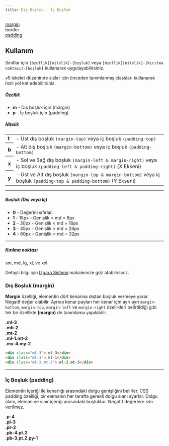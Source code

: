 ```yaml
---
title: Dış Boşluk - İç Boşluk
---
```

<div class="v5-example-utilities-spacing-devtools">
  <a href="#dış-boşluk-margin" class="text-dark">margin</a>
  <div class="v5-example-utilities-spacing-devtools-border">
    border
    <div class="v5-example-utilities-spacing-devtools-padding">
      <a href="#i̇ç-boşluk-padding" class="text-dark">padding</a>
      <div class="v5-example-utilities-spacing-devtools-content">
      </div>
    </div>
  </div>
</div>

## Kullanım
Sınıflar için <code>[özellik][nitelik]-[boşluk]</code> veya <code>[özellik][nitelik]-[Kırılma noktası]-[boşluk]</code> kullanarak uygulayabilirsiniz. 

v5 iskelet düzeninde sizler için önceden tanımlanmış classları kullanarak hızlı yol kat edebilirsiniz.


##### Özellik

* <strong>m</strong> - Dış boşluk için (margin)
* <strong>p</strong> - İç boşluk için (padding)

##### Nitelik

<table class="text-left mb-4">
  <tbody>
    <tr>
      <td>
        <strong>t</strong>
      </td>
      <td>
        - Üst dış boşluk <code>(margin-top)</code> veya iç boşluk <code>(padding-top)</code>
      </td>
    </tr>
    <tr>
      <th>
        <strong>b</strong>
      </th>
      <td>
        - Alt dış boşluk <code>(margin-bottom)</code> veya iç boşluk <code>(padding-bottom)</code>
      </td>
    </tr>
    <tr>
      <th>
        <strong>x</strong>
      </th>
      <td>
        - Sol ve Sağ dış boşluk 
        <code>(margin-left & margin-right)</code> veya iç boşluk <code>(padding-left & padding-right)</code> (X Ekseni)
      </td>
    </tr>
    <tr>
      <th>
        <strong>y</strong>
      </th>
      <td>
        - Üst ve Alt dış boşluk <code>(margin-top & margin-bottom)</code> veya iç boşluk <code>(padding-top & padding-bottom)</code> (Y Ekseni)
      </td>
    </tr>
  </tbody>
</table>

---

##### Boşluk (Dış veya İç)

* <strong>0</strong> - Değerini sıfırlar.
* <strong>1</strong> - 15px - Genişlik &lt; md = 8px
* <strong>2</strong> - 30px - Genişlik &lt; md = 16px
* <strong>3</strong> - 45px - Genişlik &lt; md = 24px
* <strong>4</strong> - 60px - Genişlik &lt; md = 32px
---

##### Kırılma noktası
sm, md, lg, xl, ve xxl.
<div class="v5-example-alert-info text-black">
  Detaylı bilgi için <a href="/docs/css/tr-layout-grid">Izgara Sistemi</a> makalemize göz atabilirsiniz.
</div>

### Dış Boşluk (margin)
<strong>Margin</strong> özelliği, elementin dört kenarına dıştan boşluk vermeye yarar. Negatif değer alabilir.
Ayrıca kenar payları her kenar için ayrı ayrı <code>margin-bottom</code>, <code>margin-top</code>, 
<code>margin-left</code> ve <code>margin-right</code> 
özellikleri belirtildiği gibi  tek bir özellikle <strong>(margin)</strong> de tanımlama yapılabilir. 

<div class="p-0 mb-1 mt-2 border bdr-2">
  <div class="m-0 p-2 w-100">
    <div class="bg-gray border mb-1">
      <div class="col-lg-4 col-12 bg-dark text-white border p-2 ml-3">
        <strong>.ml-3</strong>
      </div>
    </div>
    <div class="bg-dark border mb-1">
      <div class="col-lg-4 col-12 bg-light border p-2 mb-2">
        <strong>.mb-2</strong>
      </div>
    </div>
    <div class="bg-gray border mb-1">
      <div class="col-lg-4 col-12 bg-dark text-white border p-2 mt-2">
        <strong>.mt-2</strong>
      </div>
    </div>
    <div class="bg-dark border mb-1">
      <div class="col-lg-4 col-12 bg-gray border p-2 ml-2 mt-2">
        <strong>.ml-1.mt-2</strong>
      </div>
    </div>
    <div class="bg-gray border mb-1">
      <div class="col-lg-4 col-12 bg-dark text-white border p-2 mx-4 my-2">
        <strong>.mx-4.my-2</strong>
      </div>
    </div>
  </div>
</div>

```html
<div class="ml-3">.ml-3</div>
<div class="ml-1">.ml-1</div>
<div class="ml-2 mt-3">.ml-2.mt-3</div>
```

---

### İç Boşluk (padding)
Elementin içeriği ile kenarlığı arasındaki dolgu genişliğini belirler.
CSS padding özelliği, bir elemanın her tarafta gerekli dolgu alanı ayarlar. Dolgu alanı, eleman ve 
sınır içeriği arasındaki boşluktur. Negatif değerlere izin verilmez.

<div class="p-0 mb-1 mt-2 border bdr-2">
  <div class="m-0 p-2 w-100">
    <div class="d-inline-block bg-gray border my-1 p-4">
      <strong class="bg-white">.p-4</strong>
    </div>
    <div class="d-inline-block bg-gray border my-1 ml-1 pl-3">
      <strong class="bg-white">.pl-3</strong>
    </div>
    <div class="d-inline-block bg-gray border my-1 ml-1 pr-2">
      <strong class="bg-white">.pr-2</strong>
    </div>
    <div class="d-inline-block bg-gray border my-1 ml-1 pb-4 pt-2">
      <strong class="bg-white">.pb-4.pt.2</strong>
    </div>
    <div class="d-inline-block bg-gray border my-1 ml-1 pb-4 pt-2 px-1">
      <strong class="bg-white">.pb-3.pt.2.py-1</strong>
    </div>
  </div>
</div>
